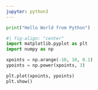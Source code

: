 ```yaml
---
jupyter: python3
---
```


```python
print("Hello World from Python")
```

```python
#| fig-align: "center"
import matplotlib.pyplot as plt
import numpy as np

xpoints = np.arange(-10, 10, 0.1)
ypoints = np.power(xpoints, 3)

plt.plot(xpoints, ypoints)
plt.show()
```
